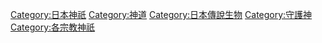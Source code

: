 [[Category:日本神祇|Category:日本神祇]]
[[Category:神道|Category:神道]]
[[Category:日本傳說生物|Category:日本傳說生物]]
[[Category:守護神|Category:守護神]]
[[Category:各宗教神祇|Category:各宗教神祇]]